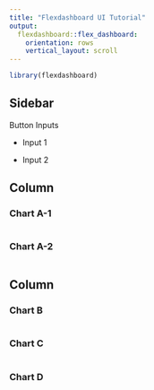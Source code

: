 ```yaml
---
title: "Flexdashboard UI Tutorial"
output: 
  flexdashboard::flex_dashboard:
    orientation: rows
    vertical_layout: scroll
---
```


```r
library(flexdashboard)
```

<!-- Sidebar {.sidebar} -->
<!-- ======================================================================= -->

<!-- Button Inputs -->

<!-- - Input 1 -->

<!-- - Input 2 -->


<!-- Page 1 -->
<!-- ======================================================================= -->

Sidebar {.sidebar}
-----------------------------------------------------------------------

Button Inputs

- Input 1

- Input 2


Column {data-height=650 .tabset}
-----------------------------------------------------------------------

### Chart A-1

```r

```

### Chart A-2

```r

```


Column {data-height=350 .tabset .tabset-fade}
-----------------------------------------------------------------------

### Chart B

```r

```

### Chart C

```r

```

### Chart D

```r

```



<!-- Page 2 {data-orientation=columns} -->
<!-- ======================================================================= -->


<!-- Column {data-height=200} -->
<!-- ----------------------------------------------------------------------- -->

<!-- ### Chart E -->

<!-- ```{r} -->

<!-- ``` -->

<!-- Column {data-height=200} -->
<!-- ----------------------------------------------------------------------- -->

<!-- ### Chart F -->

<!-- ```{r} -->

<!-- ``` -->



